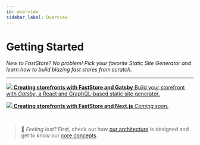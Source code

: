 ```yaml
---
id: overview
sidebar_label: Overview
---
```




# Getting Started

*New to FastStore? No problem! Pick your favorite Static Site Generator and learn how to build blazing fast stores from scratch.*

---

<CardGrid home>

[ ![](../../../static/img/Gatsby_Logo.svg) **Creating storefronts with FastStore and Gatsby** Build your storefront with *Gatsby*, a React and GraphQL-based static site generator. ](./gatsby/gatsby)

[ ![](../../../static/img/Nextjs_Logo.svg) **Creating storefronts with FastStore and Next.js** *Coming soon.* ](./overview)

</CardGrid>
<br/>

> 🧐 *Feeling lost?* First, check out how [our architecture](/stack/0) is designed and get to know our [core concepts](/stack/3).
